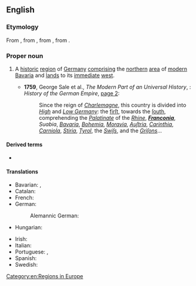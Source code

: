 {{also|Francónia|Francônia}}
==English==
{{wikipedia}}

===Etymology===
From {{der|en|ML.|Franconia}}, from {{m|la|Francus||Frank}}, from {{der|en|frk|*frankō||a Frank}}, from {{der|en|gem-pro|*frankô||}}.

===Proper noun===
{{en-proper noun}}

# {{lb|en|geography|historical}} A [[historic]] [[region]] of [[Germany]] [[comprising]] the [[northern]] [[area]] of [[modern]] [[Bavaria]] and [[land]]s to its [[immediate]] [[west]].
#* '''1759''', George Sale et al., ''The Modern Part of an Universal History'', {{nowrap|volume XXIX}}: ''History of the German Empire'', [http://books.google.com/books?id=dFtjAAAAMAAJ&pg=PA2 page&nbsp;2]:
#*: Since the reign of ''[[Charlemagne]]'', this country is divided into ''[[High Germany|High]]'' and ''[[Low Germany]]'': the [[first|firſt]], towards the [[south|ſouth]], comprehending the ''[[Palatinate]]'' of the ''[[Rhine]]'', '''''[[Franconia]]''''', ''Suabia'', ''[[Bavaria]]'', ''[[Bohemia]]'', ''[[Moravia]]'', ''[[Austria|Auſtria]]'', ''[[Carinthia]]'', ''[[Carniola]]'', ''[[Stiria]]'', ''[[Tyrol]]'', the ''[[Swiss|Swiſs]]'', and the ''[[Grisons|Griſons]]''...

====Derived terms====
* {{l|en|Franconian}}

====Translations====
{{trans-top|region of Germany}}
* Bavarian: {{t|bar|Frankn}}, {{t|bar|Frangn}}
* Catalan: {{t|ca|Francònia|f}}
* French: {{t+|fr|Franconie|f}}
* German: {{t+|de|Franken}}
*: Alemannic German: {{t|gsw|Franke}}
* Hungarian: {{t|hu|Frankföld}}
{{trans-mid}}
* Irish: {{t|ga|Francóin|f|alt=an Fhrancóin}}
* Italian: {{t+|it|Franconia|f}}
* Portuguese: {{t|pt|Francónia|f}} {{qualifier|Portugal}}, {{t|pt|Francônia|f}} {{qualifier|Brazil}}
* Spanish: {{t|es|Franconia|f}}
* Swedish: {{t+|sv|Franken|n}}
{{trans-bottom}}

[[Category:en:Regions in Europe]]